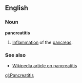==English==
===Noun===
'''pancreatitis'''

#[[Inflammation]] of the [[pancreas]].

===See also===
*[[w:Pancreatitis|Wikipedia article on pancreatitis]]

[[gl:Pancreatitis]]